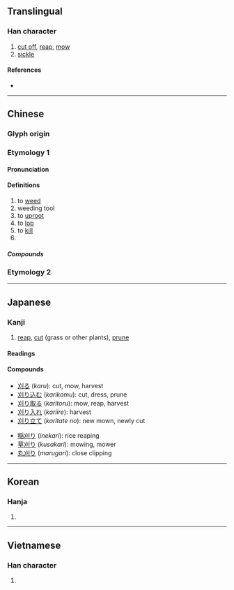 {{also|苅}}
{{character info/new}}
==Translingual==

===Han character===
{{Han char|rn=18|rad=刀|as=02|sn=4|four=42000|canj=KLN|ids=⿰㐅刂}}

# [[cut off]], [[reap]], [[mow]]
# [[sickle]]

====References====
* {{Han ref|kx=0136.100|dkj=01859|dj=0307.060|hdz=10323.070|uh=5208|ud=21000|bh=A4C2|bd=42178}}

----

==Chinese==
{{zh-forms}}

===Glyph origin===
{{Han etym}}
{{Han_compound|刀|alt1=刂|t1=knife|乂|ls=psc|c1=s|c2=p}}

===Etymology 1===

====Pronunciation====
{{zh-pron
|m=yì
|c=ngaai6
|mn=ngāi
|mc=y
|oc=y
|cat=v,n,pn
}}

====Definitions====
{{zh-hanzi}}

# to [[weed]]
# weeding tool
# to [[uproot]]
# to [[lop]]
# to [[kill]]
# {{surname|lang=zh}}

=====Compounds=====
{{zh-der|刈包|刈蓍遺簪|刈鉤|刈香|剷刈|斬刈殺伐}}

===Etymology 2===
{{zh-see|割|ss}}

----

==Japanese==

===Kanji===
{{ja-kanji|grade=c|rs=刀02}}

# [[reap]], [[cut]] (grass or other plants), [[prune]]

====Readings====
{{ja-readings
|goon=げ
|kanon=がい
|on=かい
|kun=か-る
|nanori=かっ
}}

====Compounds====
{{top2}}
* [[刈る]] (''karu''): cut, mow, harvest
* [[刈り込む]] (''karikomu''): cut, dress, prune
* [[刈り取る]] (''karitoru''): mow, reap, harvest
* [[刈り入れ]] (''kariire''): harvest
* [[刈り立て]] (''karitate no''): new mown, newly cut
{{mid2}}
* [[稲刈り]] (''inekari''): rice reaping
* [[草刈り]] (''kusakari''): mowing, mower
* [[丸刈り]] (''marugari''): close clipping
{{bottom}}

----

==Korean==

===Hanja===
{{ko-hanja|hangeul=예|rv=ye|mr=ye}}

# {{defn|lang=ko|sort=刀02}}

----

==Vietnamese==

===Han character===
{{vi-hantu|[[ngãi]]|rs=刀02}}

# {{defn|lang=vi|sort=刀02}}